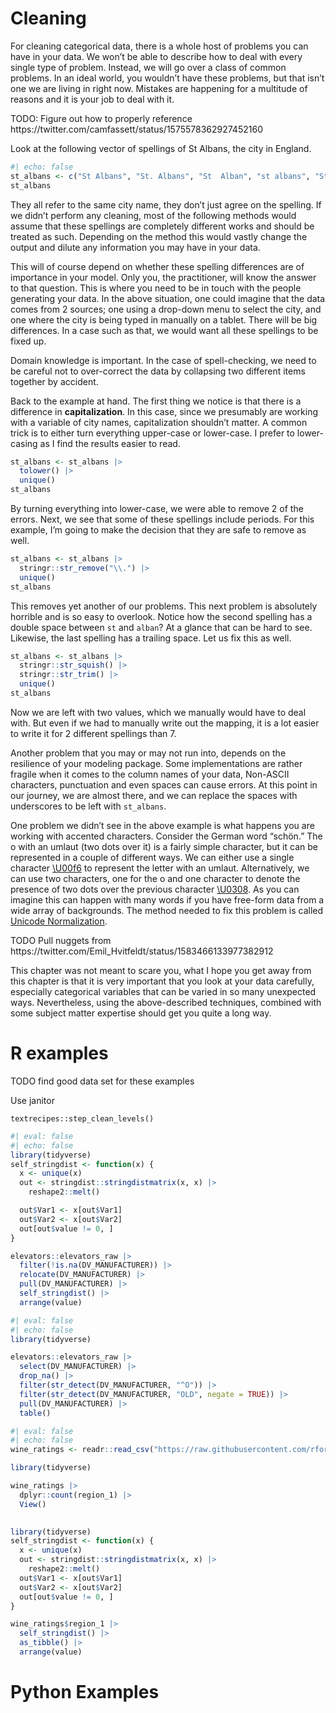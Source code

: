# Cleaning {#sec-categorical-cleaning}

For cleaning categorical data, there is a whole host of problems you can have in your data. We won't be able to describe how to deal with every single type of problem. Instead, we will go over a class of common problems. In an ideal world, you wouldn't have these problems, but that isn't one we are living in right now. Mistakes are happening for a multitude of reasons and it is your job to deal with it.

TODO: Figure out how to properly reference https://twitter.com/camfassett/status/1575578362927452160

Look at the following vector of spellings of St Albans, the city in England.

```r
#| echo: false
st_albans <- c("St Albans", "St. Albans", "St  Alban", "st albans", "St. Alban", "St Albans ", "st Albans")
st_albans
```

They all refer to the same city name, they don't just agree on the spelling. If we didn't perform any cleaning, most of the following methods would assume that these spellings are completely different works and should be treated as such. Depending on the method this would vastly change the output and dilute any information you may have in your data. 

This will of course depend on whether these spelling differences are of importance in your model. Only you, the practitioner, will know the answer to that question. This is where you need to be in touch with the people generating your data. In the above situation, one could imagine that the data comes from 2 sources; one using a drop-down menu to select the city, and one where the city is being typed in manually on a tablet. There will be big differences. In a case such as that, we would want all these spellings to be fixed up.

Domain knowledge is important. In the case of spell-checking, we need to be careful not to over-correct the data by collapsing two different items together by accident.

Back to the example at hand. The first thing we notice is that there is a difference in **capitalization**. In this case, since we presumably are working with a variable of city names, capitalization shouldn't matter. A common trick is to either turn everything upper-case or lower-case. I prefer to lower-casing as I find the results easier to read.

```r
st_albans <- st_albans |>
  tolower() |>
  unique()
st_albans
```

By turning everything into lower-case, we were able to remove 2 of the errors. Next, we see that some of these spellings include periods. For this example, I'm going to make the decision that they are safe to remove as well.

```r
st_albans <- st_albans |>
  stringr::str_remove("\\.") |>
  unique()
st_albans 
```

This removes yet another of our problems. This next problem is absolutely horrible and is so easy to overlook. Notice how the second spelling has a double space between `st` and `alban`? At a glance that can be hard to see. Likewise, the last spelling has a trailing space. Let us fix this as well.

```r
st_albans <- st_albans |>
  stringr::str_squish() |>
  stringr::str_trim() |>
  unique()
st_albans 
```

Now we are left with two values, which we manually would have to deal with. But even if we had to manually write out the mapping, it is a lot easier to write it for 2 different spellings than 7.

Another problem that you may or may not run into, depends on the resilience of your modeling package. Some implementations are rather fragile when it comes to the column names of your data, Non-ASCII characters, punctuation and even spaces can cause errors. At this point in our journey, we are almost there, and we can replace the spaces with underscores to be left with `st_albans`.

One problem we didn't see in the above example is what happens you are working with accented characters. Consider the German word “schön.” The o with an umlaut (two dots over it) is a fairly simple character, but it can be represented in a couple of different ways. We can either use a single character [\\U00f6](https://www.fileformat.info/info/unicode/char/00f6/index.htm) to represent the letter with an umlaut. Alternatively, we can use two characters, one for the o and one character to denote the presence of two dots over the previous character [\\U0308](https://www.fileformat.info/info/unicode/char/0308/index.htm). As you can imagine this can happen with many words if you have free-form data from a wide array of backgrounds. The method needed to fix this problem is called [Unicode Normalization](https://unicode.org/reports/tr15/).

TODO Pull nuggets from https://twitter.com/Emil_Hvitfeldt/status/1583466133977382912

This chapter was not meant to scare you, what I hope you get away from this chapter is that it is very important that you look at your data carefully, especially categorical variables that can be varied in so many unexpected ways. Nevertheless, using the above-described techniques, combined with some subject matter expertise should get you quite a long way.

# R examples

TODO find good data set for these examples

Use janitor

`textrecipes::step_clean_levels()`

```r
#| eval: false
#| echo: false
library(tidyverse)
self_stringdist <- function(x) {
  x <- unique(x)
  out <- stringdist::stringdistmatrix(x, x) |>
    reshape2::melt()

  out$Var1 <- x[out$Var1]
  out$Var2 <- x[out$Var2]
  out[out$value != 0, ]
}

elevators::elevators_raw |>
  filter(!is.na(DV_MANUFACTURER)) |>
  relocate(DV_MANUFACTURER) |>
  pull(DV_MANUFACTURER) |>
  self_stringdist() |>
  arrange(value)
```

```r
#| eval: false
#| echo: false
library(tidyverse)

elevators::elevators_raw |>
  select(DV_MANUFACTURER) |>
  drop_na() |>
  filter(str_detect(DV_MANUFACTURER, "^O")) |>
  filter(str_detect(DV_MANUFACTURER, "OLD", negate = TRUE)) |>
  pull(DV_MANUFACTURER) |>
  table()

```

```r
#| eval: false
#| echo: false
wine_ratings <- readr::read_csv("https://raw.githubusercontent.com/rfordatascience/tidytuesday/master/data/2019/2019-05-28/winemag-data-130k-v2.csv")

library(tidyverse)

wine_ratings |>
  dplyr::count(region_1) |>
  View()

  
library(tidyverse)
self_stringdist <- function(x) { 
  x <- unique(x)
  out <- stringdist::stringdistmatrix(x, x) |>    
    reshape2::melt()  
  out$Var1 <- x[out$Var1]  
  out$Var2 <- x[out$Var2]  
  out[out$value != 0, ]
}

wine_ratings$region_1 |>
  self_stringdist() |>
  as_tibble() |>
  arrange(value)


```


# Python Examples
